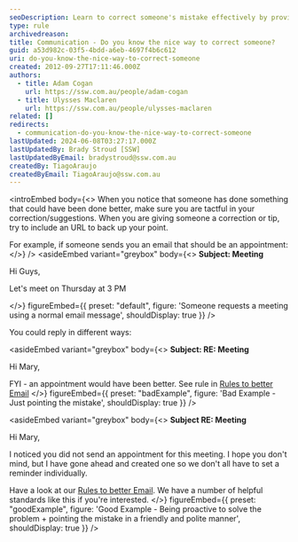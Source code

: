 ```yaml
---
seoDescription: Learn to correct someone's mistake effectively by providing a helpful tip with an URL, showcasing tactful communication and problem-solving.
type: rule
archivedreason:
title: Communication - Do you know the nice way to correct someone?
guid: a53d982c-03f5-4bdd-a6eb-4697f4b6c612
uri: do-you-know-the-nice-way-to-correct-someone
created: 2012-09-27T17:11:46.000Z
authors:
  - title: Adam Cogan
    url: https://ssw.com.au/people/adam-cogan
  - title: Ulysses Maclaren
    url: https://ssw.com.au/people/ulysses-maclaren
related: []
redirects:
  - communication-do-you-know-the-nice-way-to-correct-someone
lastUpdated: 2024-06-08T03:27:17.000Z
lastUpdatedBy: Brady Stroud [SSW]
lastUpdatedByEmail: bradystroud@ssw.com.au
createdBy: TiagoAraujo
createdByEmail: TiagoAraujo@ssw.com.au
---
```


<introEmbed
  body={<>
When you notice that someone has done something that could have been done better, make sure you are tactful in your correction/suggestions. When you are giving someone a correction or tip, try to include an URL to back up your point.

For example, if someone sends you an email that should be an appointment:
  </>}
/>
<asideEmbed
  variant="greybox"
  body={<>
    **Subject: Meeting**

Hi Guys,

Let's meet on Thursday at 3 PM

  </>}
  figureEmbed={{
    preset: "default",
    figure: 'Someone requests a meeting using a normal email message',
    shouldDisplay: true
  }}
/>

You could reply in different ways:

<asideEmbed
  variant="greybox"
  body={<>
    **Subject: RE: Meeting**

Hi Mary,

FYI - an appointment would have been better. See rule in [Rules to better Email](/appointments-do-you-send-outlook-calendar-appointments-when-appropriate)
  </>}
  figureEmbed={{
    preset: "badExample",
    figure: 'Bad Example - Just pointing the mistake',
    shouldDisplay: true
  }}
/>

<asideEmbed
  variant="greybox"
  body={<>
    **Subject RE: Meeting**

Hi Mary,

I noticed you did not send an appointment for this meeting. I hope you don't mind, but I have gone ahead and created one so we don't all have to set a reminder individually.

Have a look at our [Rules to better Email](/appointments-do-you-send-outlook-calendar-appointments-when-appropriate). We have a number of helpful standards like this if you're interested.
  </>}
  figureEmbed={{
    preset: "goodExample",
    figure: 'Good Example - Being proactive to solve the problem + pointing the mistake in a friendly and polite manner',
    shouldDisplay: true
  }}
/>
